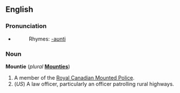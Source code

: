 ==English==

===Pronunciation===
* {{audio|en-ca-mountie.ogg|Audio (CA)}}
*:Rhymes: [[Rhymes:English:-aʊnti|-aʊnti]]

===Noun===
'''Mountie''' (''plural'' '''[[Mounties]]''')

# A member of the [[w:Royal Canadian Mounted Police|Royal Canadian Mounted Police]].
# (''US'') A law officer, particularly an officer patrolling rural highways.